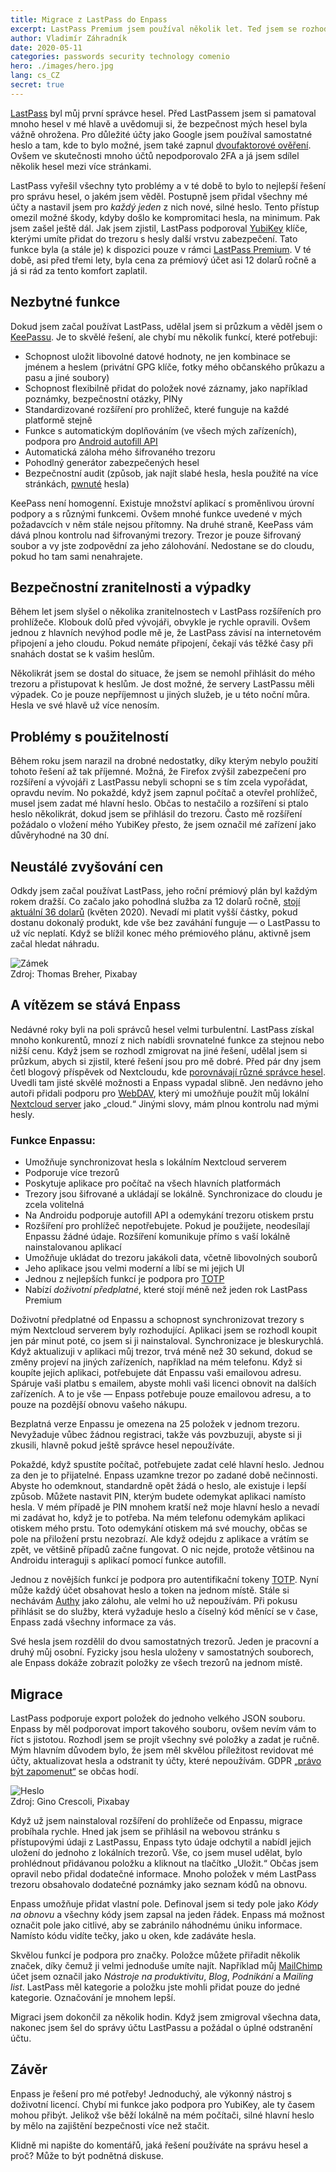```yaml
---
title: Migrace z LastPass do Enpass
excerpt: LastPass Premium jsem používal několik let. Teď jsem se rozhodl zmigrovať na jiné řešení. Jaké jsem měl důvody a byla migrace složitá?
author: Vladimír Záhradník
date: 2020-05-11
categories: passwords security technology comenio
hero: ./images/hero.jpg
lang: cs_CZ
secret: true
---
```


[LastPass][lastpass] byl můj první správce hesel. Před LastPassem jsem si pamatoval mnoho hesel v mé hlavě a uvědomuji si, že bezpečnost mých hesel byla vážně ohrožena. Pro důležité účty jako Google jsem používal samostatné heslo a tam, kde to bylo možné, jsem také zapnul [dvoufaktorové ověření][2fa]. Ovšem ve skutečnosti mnoho účtů nepodporovalo 2FA a já jsem sdílel několik hesel mezi více stránkami.

LastPass vyřešil všechny tyto problémy a v té době to bylo to nejlepší řešení pro správu hesel, o jakém jsem věděl. Postupně jsem přidal všechny mé účty a nastavil jsem pro *každý jeden* z nich nové, silné heslo. Tento přístup omezil možné škody, kdyby došlo ke kompromitaci hesla, na minimum. Pak jsem zašel ještě dál. Jak jsem zjistil, LastPass podporoval [YubiKey][yubikey] klíče, kterými umíte přidat do trezoru s hesly další vrstvu zabezpečení. Tato funkce byla (a stále je) k dispozici pouze v rámci [LastPass Premium][lastpass-plans]. V té době, asi před třemi lety, byla cena za prémiový účet asi 12 dolarů ročně a já si rád za tento komfort zaplatil.

## Nezbytné funkce
Dokud jsem začal používat LastPass, udělal jsem si průzkum a věděl jsem o [KeePassu][keepass]. Je to skvělé řešení, ale chybí mu několik funkcí, které potřebuji:
- Schopnost uložit libovolné datové hodnoty, ne jen kombinace se jménem a heslem (privátní GPG klíče, fotky mého občanského průkazu a pasu a jiné soubory)
- Schopnost flexibilně přidat do položek nové záznamy, jako například poznámky, bezpečnostní otázky, PINy
- Standardizované rozšíření pro prohlížeč, které funguje na každé platformě stejně
- Funkce s automatickým doplňováním (ve všech mých zařízeních), podpora pro [Android autofill API][android-autofill]
- Automatická záloha mého šifrovaného trezoru
- Pohodlný generátor zabezpečených hesel
- Bezpečnostní audit (způsob, jak najít slabé hesla, hesla použité na více stránkách, [pwnuté][pwn] hesla)

KeePass není homogenní. Existuje množství aplikací s proměnlivou úrovní podpory a s různými funkcemi. Ovšem mnohé funkce uvedené v mých požadavcích v něm stále nejsou přítomny. Na druhé straně, KeePass vám dává plnou kontrolu nad šifrovanými trezory. Trezor je pouze šifrovaný soubor a vy jste zodpovědní za jeho zálohování. Nedostane se do cloudu, pokud ho tam sami nenahrajete.

## Bezpečnostní zranitelnosti a výpadky
Během let jsem slyšel o několika zranitelnostech v LastPass rozšířeních pro prohlížeče. Klobouk dolů před vývojáři, obvykle je rychle opravili. Ovšem jednou z hlavních nevýhod podle mě je, že LastPass závisí na internetovém připojení a jeho cloudu. Pokud nemáte připojení, čekají vás těžké časy při snahách dostat se k vašim heslům.

Několikrát jsem se dostal do situace, že jsem se nemohl přihlásit do mého trezoru a přistupovat k heslům. Je dost možné, že servery LastPassu měli výpadek. Co je pouze nepříjemnost u jiných služeb, je u této noční můra. Hesla ve své hlavě už více nenosím.

## Problémy s použitelností
Během roku jsem narazil na drobné nedostatky, díky kterým nebylo použití tohoto řešení až tak příjemné. Možná, že Firefox zvýšil zabezpečení pro rozšíření a vývojáři z LastPassu nebyli schopni se s tím zcela vypořádat, opravdu nevím. No pokaždé, když jsem zapnul počítač a otevřel prohlížeč, musel jsem zadat mé hlavní heslo. Občas to nestačilo a rozšíření si ptalo heslo několikrát, dokud jsem se přihlásil do trezoru. Často mě rozšíření požádalo o vložení mého YubiKey přesto, že jsem označil mé zařízení jako důvěryhodné na 30 dní.

## Neustálé zvyšování cen
Odkdy jsem začal používat LastPass, jeho roční prémiový plán byl každým rokem dražší. Co začalo jako pohodlná služba za 12 dolarů ročně, [stojí aktuální 36 dolarů][lastpass-plans] (květen 2020). Nevadí mi platit vyšší částky, pokud dostanu dokonalý produkt, kde vše bez zaváhání funguje — o LastPassu to už víc neplatí. Když se blížil konec mého prémiového plánu, aktivně jsem začal hledat náhradu.

<div className="Image__Large">
  <img src="./images/security-lock.png" alt="Zámek" />
  <figcaption>Zdroj: Thomas Breher, Pixabay</figcaption>
</div>

## A vítězem se stává Enpass
Nedávné roky byli na poli správců hesel velmi turbulentní. LastPass získal mnoho konkurentů, mnozí z nich nabídli srovnatelné funkce za stejnou nebo nižší cenu. Když jsem se rozhodl zmigrovat na jiné řešení, udělal jsem si průzkum, abych si zjistil, které řešení jsou pro mě dobré. Před pár dny jsem četl blogový příspěvek od Nextcloudu, kde [porovnávají různé správce hesel][nextcloud-pass]. Uvedli tam jisté skvělé možnosti a Enpass vypadal slibně. Jen nedávno jeho autoři přidali podporu pro [WebDAV][webdav], který mi umožňuje použít můj lokální [Nextcloud server][nextcloud] jako „cloud.“ Jinými slovy, mám plnou kontrolu nad mými hesly.

### Funkce Enpassu:
- Umožňuje synchronizovat hesla s lokálním Nextcloud serverem
- Podporuje více trezorů
- Poskytuje aplikace pro počítač na všech hlavních platformách
- Trezory jsou šifrované a ukládají se lokálně. Synchronizace do cloudu je zcela volitelná
- Na Androidu podporuje autofill API a odemykání trezoru otiskem prstu
- Rozšíření pro prohlížeč nepotřebujete. Pokud je použijete, neodesílají Enpassu žádné údaje. Rozšíření komunikuje přímo s vaší lokálně nainstalovanou aplikací
- Umožňuje ukládat do trezoru jakákoli data, včetně libovolných souborů
- Jeho aplikace jsou velmi moderní a líbí se mi jejich UI
- Jednou z nejlepších funkcí je podpora pro [TOTP][totp]
- Nabízí *doživotní předplatné*, které stojí méně než jeden rok LastPass Premium

Doživotní předplatné od Enpassu a schopnost synchronizovat trezory s mým Nextcloud serverem byly rozhodující. Aplikaci jsem se rozhodl koupit jen pár minut poté, co jsem si ji nainstaloval. Synchronizace je bleskurychlá. Když aktualizuji v aplikaci můj trezor, trvá méně než 30 sekund, dokud se změny projeví na jiných zařízeních, například na mém telefonu. Když si koupíte jejich aplikaci, potřebujete dát Enpassu vaši emailovou adresu. Spáruje vaši platbu s emailem, abyste mohli vaši licenci obnovit na dalších zařízeních. A to je vše — Enpass potřebuje pouze emailovou adresu, a to pouze na pozdější obnovu vašeho nákupu.

Bezplatná verze Enpassu je omezena na 25 položek v jednom trezoru. Nevyžaduje vůbec žádnou registraci, takže vás povzbuzuji, abyste si ji zkusili, hlavně pokud ještě správce hesel nepoužíváte.

Pokaždé, když spustíte počítač, potřebujete zadat celé hlavní heslo. Jednou za den je to přijatelné. Enpass uzamkne trezor po zadané době nečinnosti. Abyste ho odemknout, standardně opět žádá o heslo, ale existuje i lepší způsob. Můžete nastavit PIN, kterým budete odemykat aplikaci namísto hesla. V mém případě je PIN mnohem kratší než moje hlavní heslo a nevadí mi zadávat ho, když je to potřeba. Na mém telefonu odemykám aplikaci otiskem mého prstu. Toto odemykání otiskem má své mouchy, občas se pole na přiložení prstu nezobrazí. Ale když odejdu z aplikace a vrátím se zpět, ve většině případů začne fungovat. O nic nejde, protože většinou na Androidu interaguji s aplikací pomocí funkce autofill.

Jednou z novějších funkcí je podpora pro autentifikační tokeny [TOTP][totp]. Nyní může každý účet obsahovat heslo a token na jednom místě. Stále si nechávám [Authy][authy] jako zálohu, ale velmi ho už nepoužívám. Při pokusu přihlásit se do služby, která vyžaduje heslo a číselný kód měnící se v čase, Enpass zadá všechny informace za vás.

Své hesla jsem rozdělil do dvou samostatných trezorů. Jeden je pracovní a druhý můj osobní. Fyzicky jsou hesla uloženy v samostatných souborech, ale Enpass dokáže zobrazit položky ze všech trezorů na jednom místě.

## Migrace
LastPass podporuje export položek do jednoho velkého JSON souboru. Enpass by měl podporovat import takového souboru, ovšem nevím vám to říct s jistotou. Rozhodl jsem se projít všechny své položky a zadat je ručně. Mým hlavním důvodem bylo, že jsem měl skvělou příležitost revidovat mé účty, aktualizovat hesla a odstranit ty účty, které nepoužívám. GDPR [„právo být zapomenut“][gdpr-forget] se občas hodí.

<div className="Image__Large">
  <img src="./images/password-app.jpg" alt="Heslo" />
  <figcaption>Zdroj: Gino Crescoli, Pixabay</figcaption>
</div>

Když už jsem nainstaloval rozšíření do prohlížeče od Enpassu, migrace probíhala rychle. Hned jak jsem se přihlásil na webovou stránku s přístupovými údaji z LastPassu, Enpass tyto údaje odchytil a nabídl jejich uložení do jednoho z lokálních trezorů. Vše, co jsem musel udělat, bylo prohlédnout přidávanou položku a kliknout na tlačítko „Uložit.“ Občas jsem opravil nebo přidal dodatečné informace. Mnoho položek v mém LastPass trezoru obsahovalo dodatečné poznámky jako seznam kódů na obnovu.

Enpass umožňuje přidat vlastní pole. Definoval jsem si tedy pole jako *Kódy na obnovu* a všechny kódy jsem zapsal na jeden řádek. Enpass má možnost označit pole jako citlivé, aby se zabránilo náhodnému úniku informace. Namísto kódu vidíte tečky, jako u oken, kde zadáváte hesla.

Skvělou funkcí je podpora pro značky. Položce můžete přiřadit několik značek, díky čemuž ji velmi jednoduše umíte najít. Například můj [MailChimp][mailchimp] účet jsem označil jako *Nástroje na produktivitu*, *Blog*, *Podnikání* a *Mailing list*. LastPass měl kategorie a položku jste mohli přidat pouze do jedné kategorie. Označování je mnohem lepší.

Migraci jsem dokončil za několik hodin. Když jsem zmigroval všechna data, nakonec jsem šel do správy účtu LastPassu a požádal o úplné odstranění účtu.

## Závěr
Enpass je řešení pro mé potřeby! Jednoduchý, ale výkonný nástroj s doživotní licencí. Chybí mi funkce jako podpora pro YubiKey, ale ty časem mohou přibýt. Jelikož vše běží lokálně na mém počítači, silné hlavní heslo by mělo na zajištění bezpečnosti více než stačit.

Klidně mi napište do komentářů, jaká řešení používáte na správu hesel a proč? Může to být podnětná diskuse.

[//]: # (Used references)
[lastpass]: https://www.lastpass.com/
[2fa]: https://en.wikipedia.org/wiki/Multi-factor_authentication
[yubikey]: https://www.yubico.com/
[lastpass-plans]: https://www.lastpass.com/pricing
[keepass]: https://keepass.info/
[android-autofill]: https://developer.android.com/guide/topics/text/autofill-optimize
[lastpass-issue]: https://bugs.chromium.org/p/project-zero/issues/detail?id=1209
[dashlane]: https://www.dashlane.com/
[nextcloud]: https://nextcloud.com/
[nextcloud-pass]: https://nextcloud.com/blog/password-managers-for-nextcloud/
[webdav]: https://cs.wikipedia.org/wiki/WebDAV
[gdpr-forget]: https://gdpr-info.eu/art-17-gdpr/
[authy]: https://authy.com/
[mailchimp]: https://mailchimp.com/
[totp]: https://en.wikipedia.org/wiki/Time-based_One-time_Password_algorithm
[pwn]: https://en.wikipedia.org/wiki/Pwn
